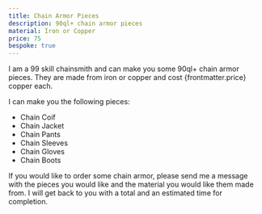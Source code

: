 ```yaml
---
title: Chain Armor Pieces
description: 90ql+ chain armor pieces
material: Iron or Copper
price: 75
bespoke: true
---
```


I am a 99 skill chainsmith and can make you some 90ql+ chain armor pieces. They are made from iron or copper and cost {frontmatter.price} copper each. 

I can make you the following pieces:
- Chain Coif
- Chain Jacket
- Chain Pants
- Chain Sleeves
- Chain Gloves
- Chain Boots

If you would like to order some chain armor, please send me a message with the pieces you would like and the material you would like them made from. I will get back to you with a total and an estimated time for completion. 

